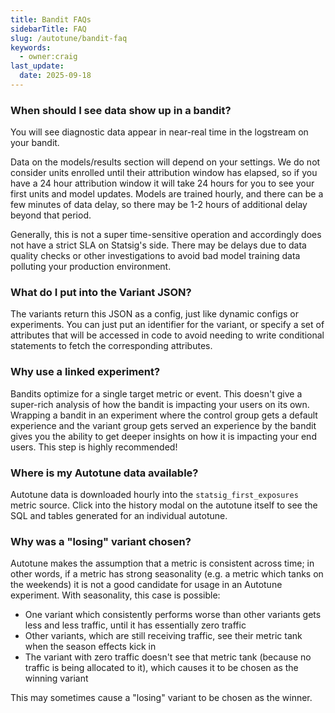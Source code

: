 ```yaml
---
title: Bandit FAQs
sidebarTitle: FAQ
slug: /autotune/bandit-faq
keywords:
  - owner:craig
last_update:
  date: 2025-09-18
---
```


### When should I see data show up in a bandit?

You will see diagnostic data appear in near-real time in the logstream on your bandit.

Data on the models/results section will depend on your settings. We do not consider units enrolled until their attribution window has elapsed, so if you have a 24 hour attribution window it will take 24 hours for you to see your first units and model updates. Models are trained hourly, and there can be a few minutes of data delay, so there may be 1-2 hours of additional delay beyond that period.

Generally, this is not a super time-sensitive operation and accordingly does not have a strict SLA on Statsig's side. There may be delays due to data quality checks or other investigations to avoid bad model training data polluting your production environment.

### What do I put into the Variant JSON?

The variants return this JSON as a config, just like dynamic configs or experiments. You can just put an identifier for the variant, or specify a set of attributes that will be accessed in code to avoid needing to write conditional statements to fetch the corresponding attributes.

### Why use a linked experiment?

Bandits optimize for a single target metric or event. This doesn't give a super-rich analysis of how the bandit is impacting your users on its own. Wrapping a bandit in an experiment where the control group gets a default experience and the variant group gets served an experience by the bandit gives you the ability to get deeper insights on how it is impacting your end users. This step is highly recommended!

### Where is my Autotune data available?

Autotune data is downloaded hourly into the `statsig_first_exposures` metric source. Click into the history modal on the autotune itself to see the SQL and tables generated for an individual autotune.

### Why was a "losing" variant chosen?

Autotune makes the assumption that a metric is consistent across time; in other words, if a metric has strong seasonality (e.g. a metric which tanks on the weekends) it is not a good candidate for usage in an Autotune experiment. With seasonality, this case is possible:

- One variant which consistently performs worse than other variants gets less and less traffic, until it has essentially zero traffic
- Other variants, which are still receiving traffic, see their metric tank when the season effects kick in
- The variant with zero traffic doesn't see that metric tank (because no traffic is being allocated to it), which causes it to be chosen as the winning variant

This may sometimes cause a "losing" variant to be chosen as the winner.
